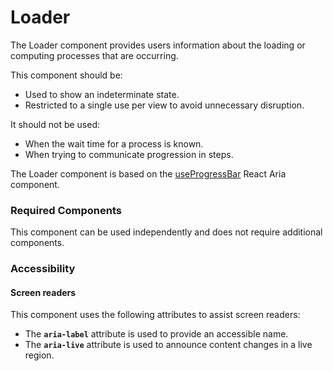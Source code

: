 
<Meta title="Components/Loader/Loader" />

# Loader

The Loader component provides users information about the loading or computing processes that are occurring. 

This component should be:
- Used to show an indeterminate state.
- Restricted to a single use per view to avoid unnecessary disruption.

It should not be used: 
- When the wait time for a process is known.
- When trying to communicate progression in steps.

The Loader component is based on the [useProgressBar](https://react-spectrum.adobe.com/react-aria/useProgressBar.html) React Aria component.

### Required Components

This component can be used independently and does not require additional components. 

### Accessibility

#### Screen readers

This component uses the following attributes to assist screen readers:
- The **`aria-label`** attribute is used to provide an accessible name.
- The **`aria-live`** attribute is used to announce content changes in a live region.